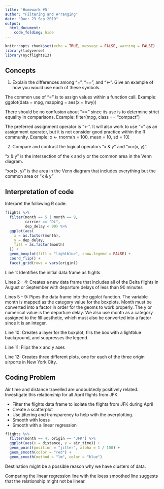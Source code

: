```yaml
---
title: 'Homework #5'
author: "Filtering and Arranging"
date: "Due: 23 Sep 2019"
output:  
  html_document:
    code_folding: hide
---
```


```r
knitr::opts_chunk$set(echo = TRUE, message = FALSE, warning = FALSE)
library(tidyverse)
library(nycflights13)
```

## Concepts  

1.  Explain the differences among "=", "==", and "<-". Give an example of how you would use each of these symbols.

The common use of "=" is to assign values within a function call. Example: ggplot(data = mpg, mapping = aes(x = hwy))  

There should be no confusion about "==" since its use is to determine strict equality in comparisons. Example: filter(mpg, class == "compact")  

The preferred assignment operator is "<-". It will also work to use "=" as an assignment operator, but it is not consider good practice within the R community. Example:  x <- rnorm(n = 100, mean = 10, sd = 10)

2.  Compare and contrast the logical operators "x & y" and "xor(x, y)".

"x & y" is the intersection of the x and y or the common area in the Venn diagram.  

"xor(x, y)" is the area in the Venn diagram that includes everything but the common area or "x & y"

## Interpretation of code  

Interpret the following R code:  

```r
flights %>%
  filter(month == 5 | month == 9,
         carrier == "DL",
         dep_delay < 90) %>%
  ggplot(aes(
    x = as.factor(month),
    y = dep_delay,
    fill = as.factor(month)
  )) +
  geom_boxplot(fill = "lightblue", show.legend = FALSE) +
  coord_flip() +
  facet_grid(rows = vars(origin))
```

Line 1: Identifies the initial data frame as flights

Lines 2 - 4: Creates a new data frame that includes all of the Delta flights in August or September with departure delays of less than 90 minutes

Lines 5 - 9: Pipes the data frame into the ggplot function. The variable month is mapped as the category value for the boxplots. Month must be converted into a factor in order for the geoms to work properly. The y or numerical value is the departure delay. We also use month as a category assigned to the fill aesthetic, which must also be converted into a factor since it is an integer.  

Line 10: Creates a layer for the boxplot, fills the box with a lightblue background, and suppresses the legend.

Line 11: Flips the x and y axes  

Line 12: Creates three different plots, one for each of the three origin airports in New York City.

## Coding Problem

Air time and distance travelled are undoubtedly positively related. Investigate this relationship for all April flights from JFK.

*  Filter the flights data frame to isolate the flights from JFK during April
*  Create a scatterplot
*  Use jittering and transparency to help with the overplotting.
*  Smooth with loess
*  Smooth with a linear regression

```r
flights %>%
  filter(month == 4, origin == "JFK") %>%
  ggplot(aes(x = distance, y = air_time)) +
  geom_point(position = "jitter", alpha = 1 / 100) +
  geom_smooth(color = "red") +
  geom_smooth(method = "lm", color = "blue")
```  

Destination might be a possible reason why we have clusters of data.  

Comparing the linear regression line with the loess smoothed line suggests that the relationship might not be linear.